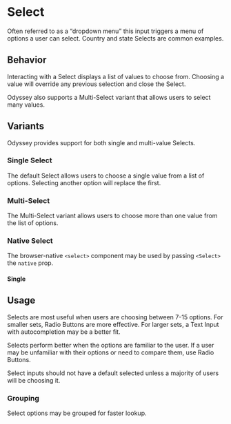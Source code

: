
<Meta anchor />

# Select

Often referred to as a “dropdown menu” this input triggers a menu of options a user can select. Country and state Selects are common examples.

<Canvas>
  <Story id="mui-components-forms-select--default" />
</Canvas>

## Behavior

Interacting with a Select displays a list of values to choose from. Choosing a value will override any previous selection and close the Select.

Odyssey also supports a Multi-Select variant that allows users to select many values.

## Variants

Odyssey provides support for both single and multi-value Selects.

### Single Select

The default Select allows users to choose a single value from a list of options. Selecting another option will replace the first.

<Canvas>
  <Story id="mui-components-forms-select--default" />
</Canvas>

<Canvas>
  <Story id="mui-components-forms-select--default-disabled" />
</Canvas>

<Canvas>
  <Story id="mui-components-forms-select--default-invalid" />
</Canvas>

### Multi-Select

The Multi-Select variant allows users to choose more than one value from the list of options.

<Canvas>
  <Story id="mui-components-forms-select--multi" />
</Canvas>

### Native Select

The browser-native `<select>` component may be used by passing `<Select>` the `native` prop.

#### Single

<Canvas>
  <Story id="mui-components-forms-select--native-default" />
</Canvas>

## Usage

Selects are most useful when users are choosing between 7-15 options. For smaller sets, Radio Buttons are more effective. For larger sets, a Text Input with autocompletion may be a better fit.

Selects perform better when the options are familiar to the user. If a user may be unfamiliar with their options or need to compare them, use Radio Buttons.

Select inputs should not have a default selected unless a majority of users will be choosing it.

### Grouping

Select options may be grouped for faster lookup.

<Canvas>
  <Story id="mui-components-forms-select--grouped" />
</Canvas>
